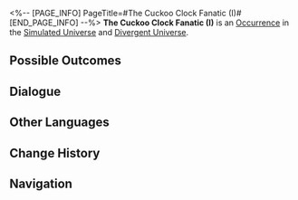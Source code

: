 <%-- [PAGE_INFO]
PageTitle=#The Cuckoo Clock Fanatic (I)#
[END_PAGE_INFO] --%>
{{Stub}}
{{Simulated Universe Event Infobox
|id            = 19601
|title         = 
|image         = Occurrence Twins.png
|domains_su    = Unknown
|domains_ext   = 
|domains_swarm = Unknown
|domains_gng   = Unknown
|domains_du    = Unknown
|requirements  = 
|prev          = 
|next          = 
|characters    = 
|factions      = 
|order         = 
|order_du      = 
}}
'''The Cuckoo Clock Fanatic (I)''' is an [[Divergent Universe/Occurrence|Occurrence]] in the [[Simulated Universe]] and [[Divergent Universe]].

==Possible Outcomes==
{{Possible Outcomes
|choice_1 = Trade your most cherished cuckoo clock with him.
|result_1 = Discard 2 cuckoo clock series negative Curio(s) and gain 2 3-star Blessing(s).
|path_1   = Erudition
|modes_1  = gng

|choice_2 = Accept a cuckoo clock.
|result_2 = Obtain 1 random cuckoo clock series Negative Curio(s) and 2 Blessing(s) of the Path required for the Equation.
|modes_2  = du

|choice_3 = Accept a cuckoo clock again.
|result_3 = Obtain 1 random cuckoo clock series Negative Curio and a 3-star Blessing.
|modes_3  = gng

|choice_4 = Exchange the cuckoo clocks you've gathered with him.
|result_4 = Give all cuckoo clocks to your opponent in exchange for the same number of Curios.
|modes_4  = gng

|choice_5 = Exchange the cuckoo clocks you've gathered with him.
|result_5 = Give all cuckoo clocks to your opponent in exchange for the same number of Blessings.
|modes_5  = gng

|choice_6 = Accept a cuckoo clock.
|result_6 = Obtain 1 random cuckoo clock series Negative Curio.
|modes_6  = su,swarm

|choice_7 = Refuse.
|result_7 = It doesn't feel right!
|modes_7  = su,swarm,du

}}
<!--
==Gameplay Notes==
* 
-->
==Dialogue==
{{Dialogue Start}}
:{{tx}}
{{Dialogue End}}

==Other Languages==
{{Other Languages
|en   = The Cuckoo Clock Fanatic (I)
|zhs  = 咕咕钟狂热粉丝（其一）
|zht  = 咕咕鐘狂熱愛好者（其一）
|ja   = {{Rubi|鳩時計|はとどけい}}の{{Rubi|熱狂的|ねっきょうてき}}ファン（1）
|ko   = 뻐꾸기 시계의 광팬 (1)
|es   = El fanático del reloj de cuco I
|fr   = Collectionneur de coucous (I)
|ru   = Фанат часов с кукушкой I
|th   = แฟนคลับผู้คลั่งไคล้ Cuckoo Clock (1)
|vi   = Fan Cuồng Đồng Hồ Cúc Cu 1
|de   = Der Kuckucksuhren-Fanatiker (Teil 1)
|id   = Fanatik Jam Cuckoo (1)
|pt   = O Fanático dos Relógios Cuco (I)
}}

==Change History==
{{Change History|null}}

==Navigation==
{{Occurrence Navbox}}